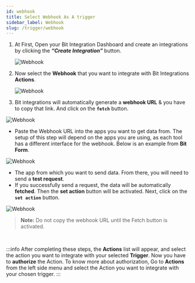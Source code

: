 ```yaml
---
id: webhook
title: Select Webhook As A trigger
sidebar_label: Webhook
slug: /trigger/webhook
---
```




1. At First, Open your Bit Integration Dashboard and create an integrations by clicking the **_“Create Integration”_** button.

   <Image src="trigger/_create-integrations" alt="Webhook" w="1020" h="350" />

2. Now select the **Webhook** that you want to integrate with Bit Integrations **Actions**.

   <Image src="trigger/webhook/select-trigger" alt="Webhook" w="1020" h="350" />

3.	Bit integrations will automatically generate a **webhook URL** & you have to copy that link. And click on the **`fetch`** button.  
   <Image src="trigger/webhook/copy-url" alt="Webhook" w="1020" h="350" />   

   -	Paste the Webhook URL into the apps you want to get data from. The setup of this step will depend on the apps you are using, as each tool has a different interface for the webhook. Below is an example from **Bit Form**.

   <Image src="trigger/webhook/bit-form-webhook-demo" alt="Webhook" w="1020" h="350" />

   -	The app from which you want to send data. From there, you will need to send a **test request**.
   -	If you successfully send a request, the data will be automatically **fetched**. Then the **set action** button will be activated. Next, click on the **`set action`** button.
   <Image src="trigger/webhook/click-set-action-button" alt="Webhook" w="1020" h="350" />

> **Note:** Do not copy the webhook URL until the Fetch button is activated.



 
<br/>

:::info
  After completing these steps, the **Actions** list will appear, and select the action you want to integrate with your selected **Trigger**. Now you have to **authorize** the Action. To know more about authorization, Go to **Actions** from the left side menu and select the Action you want to integrate with your chosen trigger.
:::

